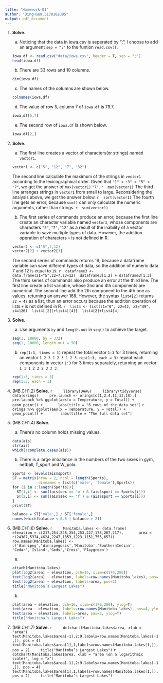 ```yaml
---
title: "Homework-01"
author: "DingHuan,3170102085"
output: pdf_document
---
```

1. **Solve**. 
    a. Noticing that the data in iowa.csv is seperated by ";", I choose to add an argument `sep = ";"` to the funtion `read.csv()`.
    ```r
    iowa.df <- read.csv("data/iowa.csv", header = T, sep = ";")
    head(iowa.df)
    ```
    b. There are 33 rows and 10 columns.
    ```r
    dim(iowa.df)
    ```
    c. The names of the columns are shown below.
    ```r
    colnames(iowa.df)
    ```
    d. The value of row 5, column 7 of `iowa.df` is 79.7.
    ```r
    iowa.df[5,7]
    ```
    e. The second row of `iowa.df` is shown below.
    ```r
    iowa.df[2,]
    ``` 

2. **Solve**. 
    a. The first line creates a vector of characters(or strings) named `vactor1`.
    ```r
    vector1 <- c("5", "12", "7", "32")
    ```
    The second line calculate the maximum of the strings in `vector1` according to the lexicographical order. Given that `"1" < :3" < "5" < "7"`, we get the answer of `max(vector1)` `"7"`.
    ```r
    max(vector1)
    ```
    The third line arranges strings in `vector1` from small to large. Reconsidering the analysis above, we get the answer below.
    ```r
    sort(vector1)
    ```
    The fourth line gets an error, because `sum()` can only calculate the numeric arguments, rather than strings.
    ```r
    sum(vector1)
    ```
    b. The first series of commands produce an error, because the first line create an character variable named `vector2`, whose components are characters `"5","7","12"` as a result of the inability of a vector variable to save multiple types of data. However, the addition operation of characters `+` is not defined in R.
    ```r
    vector2 <- c("5",7,12)
    vector2[2] + vector2[3]
    ```
    The second series of commands returns 19, because a dataframe variable can save different types of data, so the addition of numeric data 7 and 12 is equal to `19`.
    ```r
    dataframe3 <- data.frame(z1="5",z2=7,z3=12)
    dataframe3[1,2] + dataframe3[1,3]
    ```
    The third series of commands also produce an error at the third line. The first line create a list variable, whose 2nd and 4th components are numerical. The second line add the 2th component to the 4th one as values, returning an answer 168. However, the syntax `list4[2]` returns `z2 = 42` as a list, thun an error occurs because the addition operation of lists `+` is not defined in R.
    ```r
    list4 <- list(z1="6", z2=42, z3="49", z4=126)
    list4[[2]]+list4[[4]]
    list4[2]+list4[4]
    ```
    
3. **Solve**.
    a. Use arguments `by` and `length.out` in `seq()` to achieve the target.
    ```r
    seq(1, 10000, by = 372)
    seq(1, 10000, length.out = 50)
    ```
    b. `rep(1:3, times = 3)` repeat the total vector `1:3` for 3 times, returning an vector `1 2 3 1 2 3 1 2 3`. `rep(1:3, each = 3)` repeat each components in vector `1:3` for 3 times separately, returning an vector `1 1 1 2 2 2 3 3 3`.
    ```r
    rep(1:3, times = 3)
    rep(1:3, each = 3)
    ```

4. (MB.CH1.2) **Solve**. 
    ```r
    library(DAAG)
    library(tidyverse)
    data(orings)
    pre.launch <- orings[c(1,2,4,11,13,18),]
    pre.launch %>% ggplot(aes(x = Temperature, y = Total)) +
      geom_point() +
      labs(title = "6 rows of the data set")
    ```
    ```r
    orings %>% ggplot(aes(x = Temperature, y = Total)) +
      geom_point() + 
      labs(title = "The full data set")
    ```
    
5. (MB.CH1.4) **Solve**. 
    a. There's no column holds missing values.
    ```r
    data(ais)
    str(ais)
    which(!complete.cases(ais))
    ```
    b. There is a large imbalance in the numbers of the two sexes in gym, netball, T_sport and W_polo.
    ```r
    Sports <- levels(ais$sport)
    ST = matrix(nrow = 2, ncol = length(Sports), 
                dimnames = list(c('male', 'female'),Sports))
    for (i in 1:length(Sports)){
      ST[1,i] <- sum((ais$sex == 'm') & (ais$sport == Sports[i]))
      ST[2,i] <- sum((ais$sex == 'f') & (ais$sport == Sports[i]))
    }
    print(ST)
    ```
    ```r
    balance = ST['male',] / ST['female',]
    names(which(balance < 0.5 | balance > 2))
    ```
6. (MB.CH1.6) **Solve**.
    ```r
    Manitoba.lakes <- data.frame(
      elevation = c(217,254,248,254,253,227,178,207,217),
      area = c(24387,5374,4624,2247,1353,1223,1151,755,657))
    row.names(Manitoba.lakes) <- c('Winnipeg','Winnipegosis','Manitoba','SouthernIndian',
                                   'Cedar','Island','Gods','Cross','Playgreen')
    ```
    a. 
    ```r
    attach(Manitoba.lakes)
    plot(log2(area) ~ elevation, pch=16, xlim=c(170,280))
    text(log2(area) ~ elevation, labels=row.names(Manitoba.lakes), pos=4)
    text(log2(area) ~ elevation, labels=area, pos=2)
    title("Manitoba’s Largest Lakes")
    ```
    b. 
    ```r
    plot(area ~ elevation, pch=16, xlim=c(170,280), ylog=T)
    text(area ~ elevation, labels=row.names(Manitoba.lakes), pos=4, ylog=T)   
    text(area ~ elevation, labels=area, pos=2, ylog=T)
    title("Manitoba’s Largest Lakes")
    ```
7. (MB.CH1.7) **Solve**. 
    ```r
    dotchart(Manitoba.lakes$area, xlab = "area")
    text(Manitoba.lakes$area[-1],2:9,labels=row.names(Manitoba.lakes[-1,]), pos = 4)
    text(Manitoba.lakes$area[1],1,labels=row.names(Manitoba.lakes[1,]), pos = 2)
    title("Manitoba’s Largest Lakes")
    ```
    ```r
    dotchart(Manitoba.lakes$area, xlab = "area (on a logarithmic scale)", log = "x")
    text(Manitoba.lakes$area[-1],2:9,labels=row.names(Manitoba.lakes[-1,]), pos = 4)
    text(Manitoba.lakes$area[1],1,labels=row.names(Manitoba.lakes[1,]), pos = 2)
    title("Manitoba’s Largest Lakes")
    ```